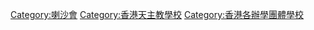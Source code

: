 {{Catnav|頁面分類|各種主題的頁面分類|依中國各省來作的分類|中國各省教育|香港教育}}
{{香港喇沙會學校}}
[[Category:喇沙會|Category:喇沙會]]
[[Category:香港天主教學校|Category:香港天主教學校]]
[[Category:香港各辦學團體學校|Category:香港各辦學團體學校]]